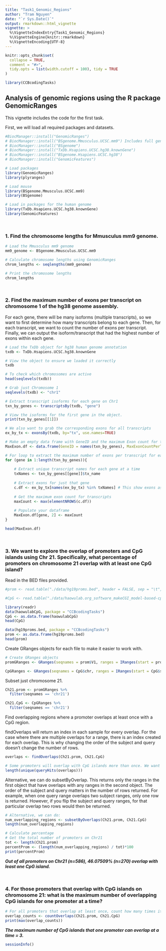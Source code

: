 ```yaml
---
title: "Task1_Genomic_Regions"
author: "Tram Nguyen"
date: "`r Sys.Date()`"
output: rmarkdown::html_vignette
vignette: >
  %\VignetteIndexEntry{Task1_Genomic_Regions}
  %\VignetteEngine{knitr::rmarkdown}
  %\VignetteEncoding{UTF-8}
---
```


```r
knitr::opts_chunk$set(
  collapse = TRUE,
  comment = "#>",
  tidy.opts = list(width.cutoff = 100), tidy = TRUE
)
```

```r
library(CCBcodingTasks)
```


## Analysis of genomic regions using the R package GenomicRanges

This vignette includes the code for the first task.

First, we will load all required packages and datasets.

```r
#BiocManager::install("GenomicRanges")
# BiocManager::install("BSgenome.Mmusculus.UCSC.mm9") Includes full genome sequences for Mus musculus (Mouse) as provided by UCSC (mm9, Jul. 2007) and stored in Biostrings objects.
# BiocManager::install("BSgenome")
# BiocManager::install("TxDb.Hsapiens.UCSC.hg38.knownGene")
# BiocManager::install("BSgenome.Hsapiens.UCSC.hg38")
# BiocManager::install("GenomicFeatures")
```

```r
# Load packages
library(GenomicRanges)
library(plyranges)

# Load mouse
library(BSgenome.Mmusculus.UCSC.mm9)
library(BSgenome)

# Load in packages for the human genome
library(TxDb.Hsapiens.UCSC.hg38.knownGene)
library(GenomicFeatures)
```
<br>

### 1. Find the chromosome lengths for Mmusculus mm9 genome.

```r
# Load the Mmusculus mm9 genome
mm9_genome <- BSgenome.Mmusculus.UCSC.mm9

# Calculate chromosome lengths using GenomicRanges
chrom_lengths <- seqlengths(mm9_genome)

# Print the chromosome lengths
chrom_lengths

```

<br>

### 2. Find the maximum number of exons per transcript on chromosome 1 of the hg38 genome assembly.

For each gene, there will be many isoforms (multiple transcripts), so we want to first determine how many transcripts belong to each gene. Then, for each transcript, we want to count the number of exons per transcript. Finally, we can output the isoform/transcript that had the highest number of exons within each gene.


```r
# Load the TxDb object for hg38 human genome annotation
txdb <- TxDb.Hsapiens.UCSC.hg38.knownGene

# View the object to ensure we loaded it correctly
txdb

# To check which chromosomes are active
head(seqlevels(txdb))

# Grab just Chromosome 1
seqlevels(txdb) <- "chr1"

# Extract transcript isoforms for each gene on Chr1
txn_by_genes <- transcriptsBy(txdb, "gene")

# View the isoforms for the first gene in the object. 
print(txn_by_genes[[1]]) 
```

```r
# We also want to grab the corresponding exons for all transcripts
ex_by_tx <- exonsBy(txdb, by="tx", use.names=TRUE)

# Make an empty data frame with GeneID and the maximum Exon count for that gene per transcript.
MaxExon.df <- data.frame(GeneID = names(txn_by_genes), MaxExonCountPerTxn = NA)

# For loop to extract the maximum number of exons per transcript for each gene on Chr1.
for (gene in 1:length(txn_by_genes)){
  
    # Extract unique transcript names for each gene at a time
    txNames <- txn_by_genes[[gene]]$tx_name
    
    # Extract exons for just that gene
    c.df <- ex_by_tx[names(ex_by_tx) %in% txNames] # This show exons as separate GRanges objects for each transcript in a GRangesList.
    
    # Get the maximum exon count for transcripts 
    maxCount <- max(elementNROWS(c.df))
    
    # Populate your dataframe
    MaxExon.df[gene, 2] <- maxCount
}

head(MaxExon.df)
```

<br>

### 3. We want to explore the overlap of promoters and CpG islands using Chr 21. Specifically, what percentage of promoters on chromosome 21 overlap with at least one CpG island?

Read in the BED files provided.

```r
#prom <- read.table("./data/hg19proms.bed", header = FALSE, sep = "\t", colClasses = c("character", "integer", "integer", "character","character","character")) # Promoters

#CpG <- read.table("./data/haowulab.org_software_makeCGI_model-based-cpg-islands-hg19.txt", header = TRUE, sep = "\t", colClasses = c("character", "integer", "integer", "integer","integer","integer", "numeric", "numeric")) # CpG
```

```r
library(readr)
data(haowulabCpG, package = "CCBcodingTasks")
CpG <- as.data.frame(haowulabCpG)
head(CpG)

data(hg19proms.bed, package = "CCBcodingTasks")
prom <- as.data.frame(hg19proms.bed)
head(prom)
```

Create GRanges objects for each file to make it easier to work with.

```r
# Create GRanges objects
promGRanges <- GRanges(seqnames = prom$V1, ranges = IRanges(start = prom$V2, end = prom$V3), names = paste0("Prom", 1:nrow(prom)))

CpGRanges <- GRanges(seqnames = CpG$chr, ranges = IRanges(start = CpG$start, end = CpG$end), names = paste0("CpG", 1:nrow(CpG)))
```

Subset just chromosome 21.

```r
Ch21.prom <- promGRanges %>% 
  filter(seqnames == 'chr21')

Ch21.CpG <- CpGRanges %>% 
  filter(seqnames == 'chr21')
```

Find overlapping regions where a promoter overlaps at least once with a CpG region.

findOverlaps will return an index in each sample for every overlap. For the case where there are multiple overlaps for a range, there is an index created for each overlap. This is why changing the order of the subject and query doesn't change the number of rows.



```r
overlaps <- findOverlaps(Ch21.prom, Ch21.CpG)

# Some promoters will overlap with CpG islands more than once. We want to just count these once.
length(unique(queryHits(overlaps)))
```

Alternative, we can do subsetByOverlap. This returns only the ranges in the first object that have overlaps with any ranges in the second object. The order of the subject and query matters in the number of rows returned. For example, when one query range overlaps two subject ranges, only one row is returned. However, if you flip the subject and query ranges, for that particular overlap two rows would then be returned.

```r
# Alternative, we can do:
num_overlapping_regions <- subsetByOverlaps(Ch21.prom, Ch21.CpG) 
length(num_overlapping_regions)

# Calculate percentage
# Get the total number of promoters on Chr21
tot <- length(Ch21.prom)
percentProm <- (length(num_overlapping_regions) / tot)*100
print(percentProm)
```

***Out of all promoters on Chr21 (n=586), 46.07509% (n=270) overlap with least one CpG island. ***

<br>

### 4. For those promoters that overlap with CpG islands on chromosome 21: what is the maximum number of overlapping CpG islands for one promoter at a time?

```r
# For all promoters that overlap at least once, count how many times it overlaps with CpG island.
overlap_counts <- countOverlaps(Ch21.prom, Ch21.CpG) 
print(max(overlap_counts))
```

***The maximum number of CpG islands that one promoter can overlap at a time = 3. ***

```r
sessionInfo()
```
